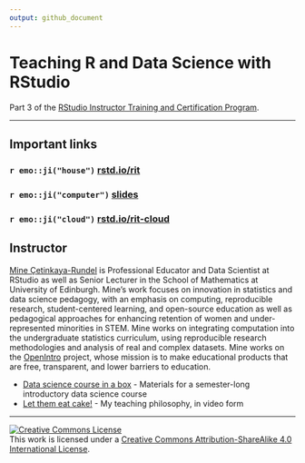 ```yaml
---
output: github_document
---
```


# Teaching R and Data Science with RStudio 

Part 3 of the [RStudio Instructor Training and Certification Program](https://education.rstudio.com/trainers).

---

## Important links

### `r emo::ji("house")` [rstd.io/rit](https://rstd.io/rit) 

### `r emo::ji("computer")` [slides](https://rstudio-education.github.io/instructor-training/slides/tutorial.html)

### `r emo::ji("cloud")` [rstd.io/rit-cloud](https://rstd.io/rit-cloud)


## Instructor

[Mine Çetinkaya-Rundel](http://mine-cr.com/) is Professional Educator and Data Scientist at RStudio as well as Senior Lecturer in the School of Mathematics at University of Edinburgh. Mine’s work focuses on innovation in statistics and data science pedagogy, with an emphasis on computing, reproducible research, student-centered learning, and open-source education as well as pedagogical approaches for enhancing retention of women and under-represented minorities in STEM. Mine works on integrating computation into the undergraduate statistics curriculum, using reproducible research methodologies and analysis of real and complex datasets. Mine works on the [OpenIntro](https://www.openintro.org/) project, whose mission is to make educational products that are free, transparent, and lower barriers to education.

- [Data science course in a box](https://datasciencebox.org/) - Materials for a semester-long introductory data science course
- [Let them eat cake!](https://youtu.be/RsVOrpXAPXo?t=1020) - My teaching philosophy, in video form

---

<a rel="license" href="http://creativecommons.org/licenses/by-sa/4.0/"><img alt="Creative Commons License" style="border-width:0" src="https://i.creativecommons.org/l/by-sa/4.0/88x31.png" /></a><br />This work is licensed under a [Creative Commons Attribution-ShareAlike 4.0 International License](LICENSE.md).